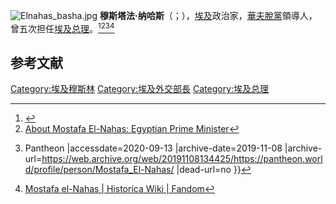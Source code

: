 [[File:Elnahas_basha.jpg|thumb]]
'''穆斯塔法·纳哈斯'''（{{lang-ar|مصطفى النحاس باشا}}；{{bd|1879年|6月15日|1965年|8月23日|catIdx=M}}），[[埃及|埃及]]政治家，[[華夫脫黨|華夫脫黨]]領導人，曾五次担任[[埃及总理|埃及总理]]。<ref>{{Cite web |url=https://www.britannica.com/biography/Mustafa-al-Nahhas-Pasha |title=Muṣṭafā al-Naḥḥās Pasha prime minister of Egypt |accessdate=2020-09-13 |archive-date=2020-07-26 |archive-url=https://web.archive.org/web/20200726072921/https://www.britannica.com/biography/Mustafa-al-Nahhas-Pasha |dead-url=no }}</ref><ref>[https://peoplepill.com/people/mustafa-el-nahhas/ About Mostafa El-Nahas: Egyptian Prime Minister]</ref><ref>{{Cite web |url=https://pantheon.world/profile/person/Mostafa_El-Nahas |title=Mostafa El-Nahas Biography {{!}} Pantheon |accessdate=2020-09-13 |archive-date=2019-11-08 |archive-url=https://web.archive.org/web/20191108134425/https://pantheon.world/profile/person/Mostafa_El-Nahas/ |dead-url=no }}</ref><ref>[https://historica.fandom.com/wiki/Mostafa_el-Nahas Mostafa el-Nahas | Historica Wiki | Fandom]</ref>

== 参考文献 ==
{{Reflist}}

{{埃及總理}}
[[Category:埃及穆斯林|Category:埃及穆斯林]]
[[Category:埃及外交部長|Category:埃及外交部長]]
[[Category:埃及总理|Category:埃及总理]]